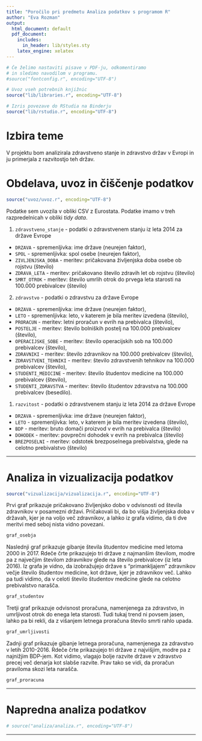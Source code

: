 ```yaml
---
title: "Poročilo pri predmetu Analiza podatkov s programom R"
author: "Eva Rozman"
output:
  html_document: default
  pdf_document:
    includes:
      in_header: lib/styles.sty
    latex_engine: xelatex
---
```


```r
# Če želimo nastaviti pisave v PDF-ju, odkomentiramo
# in sledimo navodilom v programu.
#source("fontconfig.r", encoding="UTF-8")

# Uvoz vseh potrebnih knjižnic
source("lib/libraries.r", encoding="UTF-8")
```

```r
# Izris povezave do RStudia na Binderju
source("lib/rstudio.r", encoding="UTF-8")
```

# Izbira teme

V projektu bom analizirala zdravstveno stanje in zdravstvo držav v Evropi in ju primerjala z razvitostjo teh držav.

# Obdelava, uvoz in čiščenje podatkov

```r
source("uvoz/uvoz.r", encoding="UTF-8")
```

Podatke sem uvozila v obliki CSV z Eurostata. Podatke imamo v treh razpredelnicah v obliki *tidy data*.

1. `zdravstveno_stanje` - podatki o zdravstvenem stanju iz leta 2014 za države Evrope
  - `DRZAVA` - spremenljivka: ime države (neurejen faktor),
  - `SPOL` - spremenljivka: spol osebe (neurejen faktor),
  - `ZIVLJENJSKA_DOBA` - meritev: pričakovana življenjska doba osebe ob rojstvu (število)
  - `ZDRAVA_LETA` - meritev: pričakovano število zdravih let ob rojstvu (število)
  - `SMRT_OTROK` - meritev: število umrlih otrok do prvega leta starosti na 100.000 prebivalcev (število)

2. `zdravstvo` - podatki o zdravstvu za države Evrope
  - `DRZAVA` - spremenljivka: ime države (neurejen faktor),
  - `LETO` - spremenljivka: leto, v katerem je bila meritev izvedena (število),
  - `PRORACUN` - meritev: letni proračun v evrih na prebivalca (število),
  - `POSTELJE` - meritev: število bolniških postelj na 100.000 prebivalcev (število),
  - `OPERACIJSKE_SOBE` - meritev: število operacijskih sob na 100.000 prebivalcev (število),
  - `ZDRAVNIKI` - meritev: število zdravnikov na 100.000 prebivalcev (število),
  - `ZDRAVSTVENI_TEHNIKI` - meritev: število zdravstvenih tehnikov na 100.000 prebivalcev (število),
  - `STUDENTI_MEDICINE` - meritev: število študentov medicine na 100.000 prebivalcev (število),
  - `STUDENTI_ZDRAVSTVA` - meritev: število študentov zdravstva na 100.000 prebivalcev (besedilo).
  
1. `razvitost` - podatki o zdravstvenem stanju iz leta 2014 za države Evrope
  - `DRZAVA` - spremenljivka: ime države (neurejen faktor),
  - `LETO` - spremenljivka: leto, v katerem je bila meritev izvedena (število),
  - `BDP` - meritev: bruto domači proizvod v evrih na prebivalca (število)
  - `DOHODEK` - meritev: povprečni dohodek v evrih na prebivalca (število)
  - `BREZPOSELNI` - meritev: odstotek brezposelnega prebivalstva, glede na celotno prebivalstvo (število)


***

# Analiza in vizualizacija podatkov

```r
source("vizualizacija/vizualizacija.r", encoding="UTF-8")
```

Prvi graf prikazuje pričakovano življenjsko dobo v odvisnosti od števila zdravnikov v posamezni državi. Pričakovali bi, da bo višja življenjska doba v državah, kjer je na voljo več zdravnikov, a lahko iz grafa vidimo, da ti dve meritvi med seboj nista vidno povezani.

```r
graf_osebja
```

Naslednji graf prikazuje gibanje števila študentov medicine med letoma 2000 in 2017. Rdeče črte prikazujejo tri države z najmanšim številom, modre pa z največjim številom zdravnikov glede na število prebivalcev (iz leta 2016). Iz grafa je vidno, da izobražujejo države s "primankljajem" zdravnikov večje število študentov medicine, kot države, kjer je zdravnikov več. Lahko pa tudi vidimo, da v celoti število študentov medicine glede na celotno prebivalstvo narašča.

```r
graf_studentov
```

Tretji graf prikazuje odvisnost proračuna, namenjenega za zdravstvo, in umrljivost otrok do enega leta starosti. Tudi tukaj trend ni povsem jasen, lahko pa bi rekli, da z višanjem letnega proračuna število smrti rahlo upada. 

```r
graf_umrljivosti
```

Zadnji graf prikazuje gibanje letnega proračuna, namenjenega za zdravstvo v letih 2010-2016. Rdeče črte prikazujejo tri države z najvišjim, modre pa z najnižjim BDP-jem. Kot vidimo, vlagajo bolje razvite države v zdravstvo precej več denarja kot slabše razvite. Prav tako se vidi, da proračun praviloma skozi leta narašča.

```r
graf_proracuna
```

***

# Napredna analiza podatkov

```r
# source("analiza/analiza.r", encoding="UTF-8")
```

***
